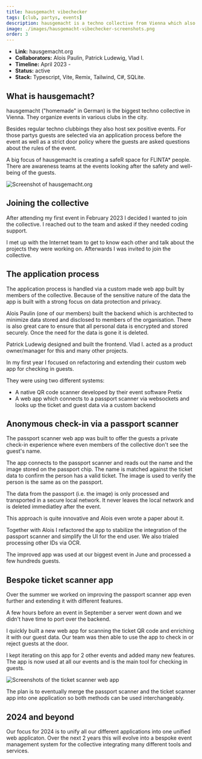 ```yaml
---
title: hausgemacht vibechecker
tags: [club, partys, events]
description: hausgemacht is a techno collective from Vienna which also host sex positive partys. 
image: ./images/hausgemacht-vibechecker-screenshots.png
order: 3
---
```



- **Link:** <ExternalLink href="https://hausgemacht.org">hausgemacht.org</ExternalLink>
- **Collaborators:** <ExternalLink href="http://apaulin.com">Alois Paulin</ExternalLink>, <ExternalLink href="https://twitter.com/Maybach">Patrick Ludewig</ExternalLink>, Vlad I.
- **Timeline:** April 2023 - 
- **Status:** active
- **Stack:** Typescript, Vite, Remix, Tailwind, C#, SQLite.

## What is hausgemacht?
<ExternalLink href="https://hausgemacht.org">hausgemacht</ExternalLink> ("homemade" in German) is the biggest techno collective in Vienna. They organize events in various clubs in the city.

Besides regular techno clubbings they also host sex positive events. For those partys guests are selected via an application process before the event as well as a strict door policy where the guests are asked questions about the rules of the event.

A big focus of hausgemacht is creating a safeR space for FLINTA\* people. There are awareness teams at the events looking after the safety and well-being of the guests.

![Screenshot of hausgemacht.org](../projects/images/hausgemacht-screenshot.png)


## Joining the collective
After attending my first event in February 2023 I decided I wanted to join the collective. I reached out to the team and asked if they needed coding support. 

I met up with the Internet team to get to know each other and talk about the projects they were working on. Afterwards I was invited to join the collective.

## The application process

The application process is handled via a custom made web app built by members of the collective. Because of the sensitive nature of the data the app is built with a strong focus on data protection and privacy.

<ExternalLink href="http://apaulin.com">Alois Paulin</ExternalLink> (one of our members) built the backend which is architected to minimize data stored and disclosed to members of the organisation. There is also great care to ensure that all personal data is encrypted and stored securely. Once the need for the data is gone it is deleted.

<ExternalLink href="https://twitter.com/Maybach">Patrick Ludewig</ExternalLink> designed and built the frontend. Vlad I. acted as a product owner/manager for this and many other projects.

In my first year I focused on refactoring and extending their custom web app for checking in guests.

They were using two different systems:
- A native QR code scanner developed by their event software <ExternalLink href="https://pretix.eu">Pretix</ExternalLink>
- A web app which connects to a passport scanner via websockets and looks up the ticket and guest data via a custom backend

## Anonymous check-in via a passport scanner

The passport scanner web app was built to offer the guests a private check-in experience where even members of the collective don't see the guest's name. 

The app connects to the passport scanner and reads out the name and the image stored on the passport chip. The name is matched against the ticket data to confirm the person has a valid ticket. The image is used to verify the person is the same as on the passport.

The data from the passport (i.e. the image) is only processed and transported in a secure local network. It never leaves the local network and is deleted immediatley after the event.

This approach is quite innovative and Alois even wrote <ExternalLink href="https://dl.acm.org/doi/10.1145/3603304.3604067">a paper</ExternalLink> about it.

<Tweet id="https://x.com/chrcit/status/1699485759038714134" />

Together with Alois I refactored the app to stabilize the integration of the passport scanner and simplify the UI for the end user. We also trialed processing other IDs via OCR.

The improved app was used at our biggest event in June and processed a few hundreds guests.

## Bespoke ticket scanner app
Over the summer we worked on improving the passport scanner app even further and extending it with different features.

A few hours before an event in September a server went down and we didn't have time to port over the backend.

I quickly built a new web app for scanning the ticket QR code and enriching it with our guest data. Our team was then able to use the app to check in or reject guests at the door.

<Tweet id="https://x.com/chrcit/status/1702771997296468365" />

I kept iterating on this app for 2 other events and added many new features. The app is now used at all our events and is the main tool for checking in guests.

![Screenshots of the ticket scanner web app](./images/hausgemacht-vibechecker-screenshots.png)

The plan is to eventually merge the passport scanner and the ticket scanner app into one application so both methods can be used interchangeably.

## 2024 and beyond
Our focus for 2024 is to unify all our different applications into one unified web applicaton. Over the next 2 years this will evolve into a bespoke event management system for the collective integrating many different tools and services.

